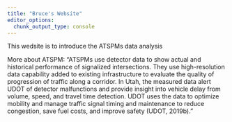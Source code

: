 ```yaml
---
title: "Bruce's Website"
editor_options: 
  chunk_output_type: console
---
```


This wedsite is to introduce the ATSPMs data analysis 

More about ATSPM: "ATSPMs use detector data to show actual and historical performance of signalized intersections. They use high-resolution data capability added to existing infrastructure to evaluate the quality of progression of traffic along a corridor. In Utah, the measured data alert UDOT of detector malfunctions and provide insight into vehicle delay from volume, speed, and travel time detection. UDOT uses the data to optimize mobility and manage traffic signal timing and maintenance to reduce congestion, save fuel costs, and improve safety (UDOT, 2019b)."

